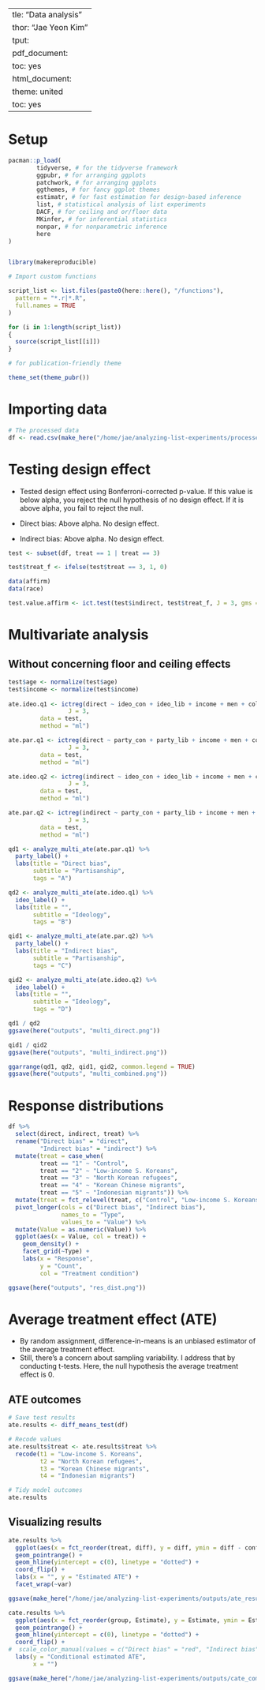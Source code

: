   ---
title: "Data analysis"
author: "Jae Yeon Kim"
output:
  pdf_document:
    toc: yes
  html_document:
    theme: united
    toc: yes
---

# Setup 

```r

pacman::p_load(
        tidyverse, # for the tidyverse framework
        ggpubr, # for arranging ggplots   
        patchwork, # for arranging ggplots
        ggthemes, # for fancy ggplot themes
        estimatr, # for fast estimation for design-based inference
        list, # statistical analysis of list experiments
        DACF, # for ceiling and or/floor data 
        MKinfer, # for inferential statistics
        nonpar, # for nonparametric inference
        here
)


library(makereproducible)

# Import custom functions

script_list <- list.files(paste0(here::here(), "/functions"),
  pattern = "*.r|*.R",
  full.names = TRUE
)

for (i in 1:length(script_list))
{
  source(script_list[[i]])
}

# for publication-friendly theme

theme_set(theme_pubr())
```

# Importing data

```r

# The processed data 
df <- read.csv(make_here("/home/jae/analyzing-list-experiments/processed_data/processed_survey.csv"))

```
  
# Testing design effect 

- Tested design effect using Bonferroni-corrected p-value. If this value is below alpha, you reject the null hypothesis of no design effect. If it is above alpha, you fail to reject the null.

- Direct bias: Above alpha. No design effect.
- Indirect bias: Above alpha. No design effect.

```r

test <- subset(df, treat == 1 | treat == 3)

test$treat_f <- ifelse(test$treat == 3, 1, 0)

data(affirm)
data(race)

test.value.affirm <- ict.test(test$indirect, test$treat_f, J = 3, gms = TRUE)

```

# Multivariate analysis 

## Without concerning floor and ceiling effects 

```r

test$age <- normalize(test$age)
test$income <- normalize(test$income)
  
ate.ideo.q1 <- ictreg(direct ~ ideo_con + ideo_lib + income + men + college + age, treat = "treat_f", 
                 J = 3, 
         data = test, 
         method = "ml")

ate.par.q1 <- ictreg(direct ~ party_con + party_lib + income + men + college + age, treat = "treat_f", 
                 J = 3, 
         data = test, 
         method = "ml")

ate.ideo.q2 <- ictreg(indirect ~ ideo_con + ideo_lib + income + men + college + age, treat = "treat_f", 
                 J = 3, 
         data = test, 
         method = "ml")

ate.par.q2 <- ictreg(indirect ~ party_con + party_lib + income + men + college + age, treat = "treat_f", 
                 J = 3, 
         data = test, 
         method = "ml") 

qd1 <- analyze_multi_ate(ate.par.q1) %>%
  party_label() +
  labs(title = "Direct bias", 
       subtitle = "Partisanship",
       tags = "A") 

qd2 <- analyze_multi_ate(ate.ideo.q1) %>%
  ideo_label() +
  labs(title = "", 
       subtitle = "Ideology",
       tags = "B")

qid1 <- analyze_multi_ate(ate.par.q2) %>%
  party_label() +
  labs(title = "Indirect bias", 
       subtitle = "Partisanship",
       tags = "C") 

qid2 <- analyze_multi_ate(ate.ideo.q2) %>%
  ideo_label() +
  labs(title = "", 
       subtitle = "Ideology",
       tags = "D")

qd1 / qd2 
ggsave(here("outputs", "multi_direct.png"))

qid1 / qid2
ggsave(here("outputs", "multi_indirect.png"))

ggarrange(qd1, qd2, qid1, qid2, common.legend = TRUE)
ggsave(here("outputs", "multi_combined.png"))

```

# Response distributions 

```r

df %>%
  select(direct, indirect, treat) %>%
  rename("Direct bias" = "direct",
         "Indirect bias" = "indirect") %>%
  mutate(treat = case_when(
         treat == "1" ~ "Control",
         treat == "2" ~ "Low-income S. Koreans",
         treat == "3" ~ "North Korean refugees",
         treat == "4" ~ "Korean Chinese migrants",
         treat == "5" ~ "Indonesian migrants")) %>%
  mutate(treat = fct_relevel(treat, c("Control", "Low-income S. Koreans", "North Korean refugees", "Korean Chinese migrants", "Indonesian migrants"))) %>%
  pivot_longer(cols = c("Direct bias", "Indirect bias"),
               names_to = "Type",
               values_to = "Value") %>%
  mutate(Value = as.numeric(Value)) %>%
  ggplot(aes(x = Value, col = treat)) +
    geom_density() +
    facet_grid(~Type) +
    labs(x = "Response",
         y = "Count",
         col = "Treatment condition") 

ggsave(here("outputs", "res_dist.png"))

```

# Average treatment effect (ATE)

- By random assignment, difference-in-means is an unbiased estimator of the average treatment effect.
- Still, there's a concern about sampling variability. I address that by conducting t-tests. Here, the null hypothesis the average treatment effect is 0.

## ATE outcomes

```r

# Save test results
ate.results <- diff_means_test(df) 

# Recode values 
ate.results$treat <- ate.results$treat %>%
  recode(t1 = "Low-income S. Koreans",
         t2 = "North Korean refugees",
         t3 = "Korean Chinese migrants",
         t4 = "Indonesian migrants")

# Tidy model outcomes 
ate.results
```
## Visualizing results 

```r

ate.results %>%
  ggplot(aes(x = fct_reorder(treat, diff), y = diff, ymin = diff - conf, ymax = diff + conf)) +
  geom_pointrange() +
  geom_hline(yintercept = c(0), linetype = "dotted") +
  coord_flip() + 
  labs(x = "", y = "Estimated ATE") +
  facet_wrap(~var)

ggsave(make_here("/home/jae/analyzing-list-experiments/outputs/ate_results_plot.png"))

````

```r
cate.results %>%
  ggplot(aes(x = fct_reorder(group, Estimate), y = Estimate, ymin = Estimate - 2*SE, ymax = Estimate + 2*SE)) +
  geom_pointrange() +
  geom_hline(yintercept = c(0), linetype = "dotted") +
  coord_flip() +
#  scale_color_manual(values = c("Direct bias" = "red", "Indirect bias" = "blue")) +
  labs(y = "Conditional estimated ATE",
       x = "") 

ggsave(make_here("/home/jae/analyzing-list-experiments/outputs/cate_comparison_plot.png"))

```